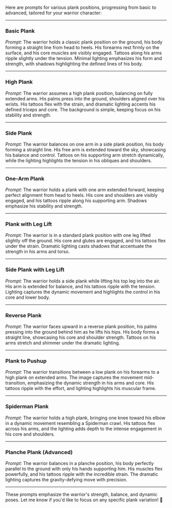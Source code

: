 Here are prompts for various plank positions, progressing from basic to advanced, tailored for your warrior character:

---

### **Basic Plank**
*Prompt:* The warrior holds a classic plank position on the ground, his body forming a straight line from head to heels. His forearms rest firmly on the surface, and his core muscles are visibly engaged. Tattoos along his arms ripple slightly under the tension. Minimal lighting emphasizes his form and strength, with shadows highlighting the defined lines of his body.

---

### **High Plank**
*Prompt:* The warrior assumes a high plank position, balancing on fully extended arms. His palms press into the ground, shoulders aligned over his wrists. His tattoos flex with the strain, and dramatic lighting accents his defined triceps and core. The background is simple, keeping focus on his stability and strength.

---

### **Side Plank**
*Prompt:* The warrior balances on one arm in a side plank position, his body forming a straight line. His free arm is extended toward the sky, showcasing his balance and control. Tattoos on his supporting arm stretch dynamically, while the lighting highlights the tension in his obliques and shoulders.

---

### **One-Arm Plank**
*Prompt:* The warrior holds a plank with one arm extended forward, keeping perfect alignment from head to heels. His core and shoulders are visibly engaged, and his tattoos ripple along his supporting arm. Shadows emphasize his stability and strength.

---

### **Plank with Leg Lift**
*Prompt:* The warrior is in a standard plank position with one leg lifted slightly off the ground. His core and glutes are engaged, and his tattoos flex under the strain. Dramatic lighting casts shadows that accentuate the strength in his arms and torso.

---

### **Side Plank with Leg Lift**
*Prompt:* The warrior holds a side plank while lifting his top leg into the air. His arm is extended for balance, and his tattoos ripple with the tension. Lighting captures the dynamic movement and highlights the control in his core and lower body.

---

### **Reverse Plank**
*Prompt:* The warrior faces upward in a reverse plank position, his palms pressing into the ground behind him as he lifts his hips. His body forms a straight line, showcasing his core and shoulder strength. Tattoos on his arms stretch and shimmer under the dramatic lighting.

---

### **Plank to Pushup**
*Prompt:* The warrior transitions between a low plank on his forearms to a high plank on extended arms. The image captures the movement mid-transition, emphasizing the dynamic strength in his arms and core. His tattoos ripple with the effort, and lighting highlights his muscular frame.

---

### **Spiderman Plank**
*Prompt:* The warrior holds a high plank, bringing one knee toward his elbow in a dynamic movement resembling a Spiderman crawl. His tattoos flex across his arms, and the lighting adds depth to the intense engagement in his core and shoulders.

---

### **Planche Plank (Advanced)**
*Prompt:* The warrior balances in a planche position, his body perfectly parallel to the ground with only his hands supporting him. His muscles flex powerfully, and his tattoos ripple with the incredible strain. The dramatic lighting captures the gravity-defying move with precision.

---

These prompts emphasize the warrior's strength, balance, and dynamic poses. Let me know if you'd like to focus on any specific plank variation! 💪